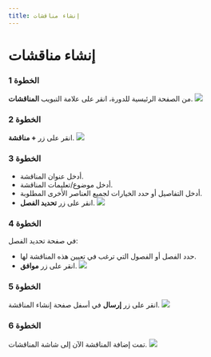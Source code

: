 ---
title: إنشاء مناقشات
---


# إنشاء مناقشات

### الخطوة 1
من الصفحة الرئيسية للدورة، انقر على علامة التبويب **المناقشات**.
![](/img/ulearning/teacher/discussion01.png)

### الخطوة 2
انقر على زر **+ مناقشة**.
![](/img/ulearning/teacher/discussion02.png)

### الخطوة 3

- أدخل عنوان المناقشة.
- أدخل موضوع/تعليمات المناقشة.
- أدخل التفاصيل أو حدد الخيارات لجميع العناصر الأخرى المطلوبة.
- انقر على زر **تحديد الفصل**.
![](/img/ulearning/teacher/discussion03.png)

### الخطوة 4
في صفحة تحديد الفصل:
- حدد الفصل أو الفصول التي ترغب في تعيين هذه المناقشة لها.
- انقر على زر **موافق**.
![](/img/ulearning/teacher/discussion04.png)

### الخطوة 5
انقر على زر **إرسال** في أسفل صفحة إنشاء المناقشة.
![](/img/ulearning/teacher/discussion05.png)

### الخطوة 6
تمت إضافة المناقشة الآن إلى شاشة المناقشات.
![](/img/ulearning/teacher/discussion06.png)
